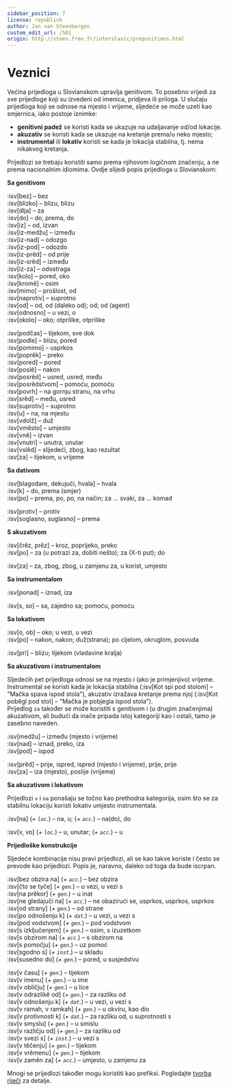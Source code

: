 ```yaml
---
sidebar_position: 7
license: republish
author: Jan van Steenbergen
custom_edit_url: /501
origin: http://steen.free.fr/interslavic/prepositions.html
---
```


# Veznici

Većina prijedloga u Slovianskom upravlja genitivom. To posebno vrijedi za sve prijedloge koji su izvedeni od imenica, pridjeva ili priloga. U slučaju prijedloga koji se odnose na mjesto i vrijeme, sljedeće se može uzeti kao smjernica, iako postoje iznimke:

- **genitivni padež** se koristi kada se ukazuje na udaljavanje od/od lokacije.
- **akuzativ** se koristi kada se ukazuje na kretanje prema/u neko mjesto;
- **instrumental** ili **lokativ** koristi se kada je lokacija stabilna, tj. nema nikakvog kretanja.

Prijedlozi se trebaju koristiti samo prema njihovom logičnom značenju, a ne prema nacionalnim idiomima. Ovdje slijedi popis prijedloga u Slovianskom:

**Sa genitivom**

:isv[bez] – bez\
:isv[blizko] – blizu, blizu\
:isv[dlja] – za\
:isv[do] – do, prema, do\
:isv[iz] – od, izvan\
:isv[iz-medžu] – između\
:isv[iz-nad] – odozgo\
:isv[iz-pod] – odozdo\
:isv[iz-prěd] – od prije\
:isv[iz-srěd] – između\
:isv[iz-za] – odostraga\
:isv[kolo] – pored, oko\
:isv[kromě] – osim\
:isv[mimo] – prošlost, od\
:isv[naprotiv] – suprotno\
:isv[od] – od, od (daleko od); od; od (agent)\
:isv[odnosno] – u vezi, o\
:isv[okolo] – oko; otprilike, otprilike

:isv[podčas] – tijekom, sve dok\
:isv[podle] – blizu, pored\
:isv[pomimo] – usprkos\
:isv[poprěk] – preko\
:isv[pored] – pored\
:isv[poslě] – nakon\
:isv[posrěd] – usred, usred, među\
:isv[posrědstvom] – pomoću, pomoću\
:isv[povrh] – na gornju stranu, na vrhu\
:isv[srěd] – među, usred\
:isv[suprotiv] – suprotno\
:isv[u] – na, na mjestu\
:isv[vdolž] – duž\
:isv[vměsto] – umjesto\
:isv[vně] – izvan\
:isv[vnutri] – unutra, unutar\
:isv[vslěd] – slijedeći, zbog, kao rezultat\
:isv[za] – tijekom, u vrijeme

**Sa dativom**

:isv[blagodare, dekujuči, hvala] – hvala\
:isv[k] – do, prema (smjer)\
:isv[po] – prema, po, po, na način; za ... svaki, za ... komad

:isv[protiv] – protiv\
:isv[soglasno, suglasno] – prema

**S akuzativom**

:isv[črěz, prěz] – kroz, poprijeko, preko\
:isv[po] – za (u potrazi za, dobiti nešto); za (X-ti put); do

:isv[za] – za, zbog, zbog, u zamjenu za, u korist, umjesto

**Sa instrumentalom**

:isv[ponad] – iznad, iza

:isv[s, so] – sa, zajedno sa; pomoću, pomoću

**Sa lokativom**

:isv[o, ob] – oko; u vezi, u vezi\
:isv[po] – nakon, nakon; duž(strana); po cijelom, okruglom, posvuda

:isv[pri] – blizu; tijekom (vladavine kralja)

**Sa akuzativom i instrumentalom**

Sljedećih pet prijedloga odnosi se na mjesto i (ako je primjenjivo) vrijeme. Instrumental se koristi kada je lokacija stabilna (:isv[Kot spi pod stolom] – "Mačka spava ispod stola"), akuzativ izražava kretanje prema njoj (:isv[Kot poběgl pod stol] – "Mačka je pobjegla ispod stola").\
Prijedlog `za` također se može koristiti s genitivom i (u drugim značenjima) akuzativom, ali budući da inače pripada istoj kategoriji kao i ostali, tamo je zasebno naveden.

:isv[medžu] – između (mjesto i vrijeme)\
:isv[nad] – iznad, preko, iza\
:isv[pod] – ispod

:isv[prěd] – prije, ispred, ispred (mjesto i vrijeme), prije, prije\
:isv[za] – iza (mjesto), poslije (vrijeme)

**Sa akuzativom i lokativom**

Prijedlozi `v` i `na` ponašaju se točno kao prethodna kategorija, osim što se za stabilnu lokaciju koristi lokativ umjesto instrumentala.

:isv[na] (_+ `loc`._) – na, u; (_+ `acc`._) – na(do), do

:isv[v, vo] (_+ `loc`._) – u, unutar; (_+ `acc`._) – u

**Prijedloške konstrukcije**

Sljedeće kombinacije nisu pravi prijedlozi, ali se kao takve koriste i često se prevode kao prijedlozi. Popis je, naravno, daleko od toga da bude iscrpan.

:isv[bez obzira na] (_+ `acc`._) – bez obzira\
:isv[čto se tyče] (_+ `gen`._) – u vezi, u vezi s\
:isv[na prěkor] (_+ `gen`._) – u inat\
:isv[ne gledajuči na] (_+ `acc`._) – ne obazirući se, usprkos, usprkos, usprkos\
:isv[od strany] (_+ `gen`._) – od strane\
:isv[po odnošenju k] (_+ `dat`._) – u vezi, u vezi s\
:isv[pod vodstvom] (_+ `gen`._) – pod vodstvom\
:isv[s izključenjem] (_+ `gen`._) – osim, s izuzetkom\
:isv[s obzirom na] (_+ `acc`._) – s obzirom na\
:isv[s pomočju] (_+ `gen`._) – uz pomoć\
:isv[sgodno s] (_+ `inst`._) – u skladu\
:isv[susedno do] (_+ `gen`._) – pored, u susjedstvu

:isv[v času] (_+ `gen`._) – tijekom\
:isv[v imenu] (_+ `gen`._) – u ime\
:isv[v obličju] (_+ `gen`._) – u lice\
:isv[v odrazlikě od] (_+ `gen`._) – za razliku od\
:isv[v odnošenju k] (_+ `dat`._) – u vezi, u vezi s\
:isv[v ramah, v ramkah] (_+ `gen`._) – u okviru, kao dio\
:isv[v protivnosti k] (_+ `dat`._) – za razliku od, u suprotnosti s\
:isv[v smyslu] (_+ `gen`._) – u smislu\
:isv[v različju od] (_+ `gen`._) – za razliku od\
:isv[v svezi s] (_+ `inst`._) – u vezi s\
:isv[v těčenju] (_+ `gen`._) – tijekom\
:isv[v vrěmenu] (_+ `gen`._) – tijekom\
:isv[v zaměn za] (_+ `acc`._) – umjesto, u zamjenu za

Mnogi se prijedlozi također mogu koristiti kao prefiksi. Pogledajte [tvorba riječi][1] za detalje.

[1]: ../vocabulary/word-formation.mdx#prefixes

